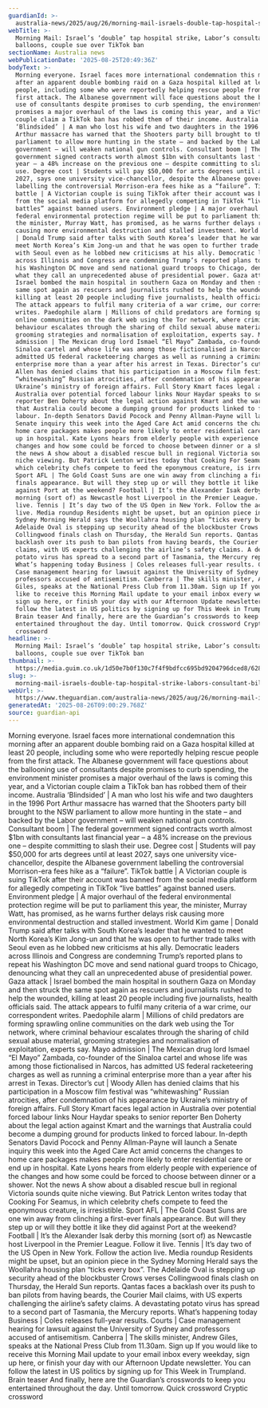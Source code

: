 ```yaml
---
guardianId: >-
  australia-news/2025/aug/26/morning-mail-israels-double-tap-hospital-strike-labors-consultant-bill-balloons-couple-sue-over-tiktok-ban
webTitle: >-
  Morning Mail: Israel’s ‘double’ tap hospital strike, Labor’s consultant bill
  balloons, couple sue over TikTok ban
sectionName: Australia news
webPublicationDate: '2025-08-25T20:49:36Z'
bodyText: >-
  Morning everyone. Israel faces more international condemnation this morning
  after an apparent double bombing raid on a Gaza hospital killed at least 20
  people, including some who were reportedly helping rescue people from the
  first attack. The Albanese government will face questions about the ballooning
  use of consultants despite promises to curb spending, the environment minister
  promises a major overhaul of the laws is coming this year, and a Victorian
  couple claim a TikTok ban has robbed them of their income. Australia
  ‘Blindsided’ | A man who lost his wife and two daughters in the 1996 Port
  Arthur massacre has warned that the Shooters party bill brought to the NSW
  parliament to allow more hunting in the state – and backed by the Labor
  government – will weaken national gun controls. Consultant boom | The federal
  government signed contracts worth almost $1bn with consultants last financial
  year – a 48% increase on the previous one – despite committing to slash their
  use. Degree cost | Students will pay $50,000 for arts degrees until at least
  2027, says one university vice-chancellor, despite the Albanese government
  labelling the controversial Morrison-era fees hike as a “failure”. TikTok
  battle | A Victorian couple is suing TikTok after their account was banned
  from the social media platform for allegedly competing in TikTok “live
  battles” against banned users. Environment pledge | A major overhaul of the
  federal environmental protection regime will be put to parliament this year,
  the minister, Murray Watt, has promised, as he warns further delays risk
  causing more environmental destruction and stalled investment. World Kim game
  | Donald Trump said after talks with South Korea’s leader that he wanted to
  meet North Korea’s Kim Jong-un and that he was open to further trade talks
  with Seoul even as he lobbed new criticisms at his ally. Democratic leaders
  across Illinois and Congress are condemning Trump’s reported plans to repeat
  his Washington DC move and send national guard troops to Chicago, denouncing
  what they call an unprecedented abuse of presidential power. Gaza attack |
  Israel bombed the main hospital in southern Gaza on Monday and then struck the
  same spot again as rescuers and journalists rushed to help the wounded,
  killing at least 20 people including five journalists, health officials said.
  The attack appears to fulfil many criteria of a war crime, our correspondent
  writes. Paedophile alarm | Millions of child predators are forming sprawling
  online communities on the dark web using the Tor network, where criminal
  behaviour escalates through the sharing of child sexual abuse material,
  grooming strategies and normalisation of exploitation, experts say. Mayo
  admission | The Mexican drug lord Ismael “El Mayo” Zambada, co-founder of the
  Sinaloa cartel and whose life was among those fictionalised in Narcos, has
  admitted US federal racketeering charges as well as running a criminal
  enterprise more than a year after his arrest in Texas. Director’s cut | Woody
  Allen has denied claims that his participation in a Moscow film festival was
  “whitewashing” Russian atrocities, after condemnation of his appearance by
  Ukraine’s ministry of foreign affairs. Full Story Kmart faces legal action in
  Australia over potential forced labour links Nour Haydar speaks to senior
  reporter Ben Doherty about the legal action against Kmart and the warnings
  that Australia could become a dumping ground for products linked to forced
  labour. In-depth Senators David Pocock and Penny Allman-Payne will launch a
  Senate inquiry this week into the Aged Care Act amid concerns the changes to
  home care packages makes people more likely to enter residential care or end
  up in hospital. Kate Lyons hears from elderly people with experience of the
  changes and how some could be forced to choose between dinner or a shower. Not
  the news A show about a disabled rescue bull in regional Victoria sounds quite
  niche viewing. But Patrick Lenton writes today that Cooking For Seamus, in
  which celebrity chefs compete to feed the eponymous creature, is irresistible.
  Sport AFL | The Gold Coast Suns are one win away from clinching a first-ever
  finals appearance. But will they step up or will they bottle it like they did
  against Port at the weekend? Football | It’s the Alexander Isak derby this
  morning (sort of) as Newcastle host Liverpool in the Premier League. Follow it
  live. Tennis | It’s day two of the US Open in New York. Follow the action
  live. Media roundup Residents might be upset, but an opinion piece in the
  Sydney Morning Herald says the Woollahra housing plan “ticks every box”. The
  Adelaide Oval is stepping up security ahead of the blockbuster Crows verses
  Collingwood finals clash on Thursday, the Herald Sun reports. Qantas faces a
  backlash over its push to ban pilots from having beards, the Courier Mail
  claims, with US experts challenging the airline’s safety claims. A devastating
  potato virus has spread to a second part of Tasmania, the Mercury reports.
  What’s happening today Business | Coles releases full-year results. Courts |
  Case management hearing for lawsuit against the University of Sydney and
  professors accused of antisemitism. Canberra | The skills minister, Andrew
  Giles, speaks at the National Press Club from 11.30am. Sign up If you would
  like to receive this Morning Mail update to your email inbox every weekday,
  sign up here, or finish your day with our Afternoon Update newsletter. You can
  follow the latest in US politics by signing up for This Week in Trumpland.
  Brain teaser And finally, here are the Guardian’s crosswords to keep you
  entertained throughout the day. Until tomorrow. Quick crossword Cryptic
  crossword
headline: >-
  Morning Mail: Israel’s ‘double’ tap hospital strike, Labor’s consultant bill
  balloons, couple sue over TikTok ban
thumbnail: >-
  https://media.guim.co.uk/1d50e7b0f130c7f4f9bdfcc695bd9204796dced8/628_0_5000_4000/500.jpg
slug: >-
  morning-mail-israels-double-tap-hospital-strike-labors-consultant-bill-balloons-couple-sue-over-tiktok-ban
webUrl: >-
  https://www.theguardian.com/australia-news/2025/aug/26/morning-mail-israels-double-tap-hospital-strike-labors-consultant-bill-balloons-couple-sue-over-tiktok-ban
generatedAt: '2025-08-26T09:00:29.768Z'
source: guardian-api
---
```

Morning everyone. Israel faces more international condemnation this morning after an apparent double bombing raid on a Gaza hospital killed at least 20 people, including some who were reportedly helping rescue people from the first attack. The Albanese government will face questions about the ballooning use of consultants despite promises to curb spending, the environment minister promises a major overhaul of the laws is coming this year, and a Victorian couple claim a TikTok ban has robbed them of their income. Australia ‘Blindsided’ | A man who lost his wife and two daughters in the 1996 Port Arthur massacre has warned that the Shooters party bill brought to the NSW parliament to allow more hunting in the state – and backed by the Labor government – will weaken national gun controls. Consultant boom | The federal government signed contracts worth almost $1bn with consultants last financial year – a 48% increase on the previous one – despite committing to slash their use. Degree cost | Students will pay $50,000 for arts degrees until at least 2027, says one university vice-chancellor, despite the Albanese government labelling the controversial Morrison-era fees hike as a “failure”. TikTok battle | A Victorian couple is suing TikTok after their account was banned from the social media platform for allegedly competing in TikTok “live battles” against banned users. Environment pledge | A major overhaul of the federal environmental protection regime will be put to parliament this year, the minister, Murray Watt, has promised, as he warns further delays risk causing more environmental destruction and stalled investment. World Kim game | Donald Trump said after talks with South Korea’s leader that he wanted to meet North Korea’s Kim Jong-un and that he was open to further trade talks with Seoul even as he lobbed new criticisms at his ally. Democratic leaders across Illinois and Congress are condemning Trump’s reported plans to repeat his Washington DC move and send national guard troops to Chicago, denouncing what they call an unprecedented abuse of presidential power. Gaza attack | Israel bombed the main hospital in southern Gaza on Monday and then struck the same spot again as rescuers and journalists rushed to help the wounded, killing at least 20 people including five journalists, health officials said. The attack appears to fulfil many criteria of a war crime, our correspondent writes. Paedophile alarm | Millions of child predators are forming sprawling online communities on the dark web using the Tor network, where criminal behaviour escalates through the sharing of child sexual abuse material, grooming strategies and normalisation of exploitation, experts say. Mayo admission | The Mexican drug lord Ismael “El Mayo” Zambada, co-founder of the Sinaloa cartel and whose life was among those fictionalised in Narcos, has admitted US federal racketeering charges as well as running a criminal enterprise more than a year after his arrest in Texas. Director’s cut | Woody Allen has denied claims that his participation in a Moscow film festival was “whitewashing” Russian atrocities, after condemnation of his appearance by Ukraine’s ministry of foreign affairs. Full Story Kmart faces legal action in Australia over potential forced labour links Nour Haydar speaks to senior reporter Ben Doherty about the legal action against Kmart and the warnings that Australia could become a dumping ground for products linked to forced labour. In-depth Senators David Pocock and Penny Allman-Payne will launch a Senate inquiry this week into the Aged Care Act amid concerns the changes to home care packages makes people more likely to enter residential care or end up in hospital. Kate Lyons hears from elderly people with experience of the changes and how some could be forced to choose between dinner or a shower. Not the news A show about a disabled rescue bull in regional Victoria sounds quite niche viewing. But Patrick Lenton writes today that Cooking For Seamus, in which celebrity chefs compete to feed the eponymous creature, is irresistible. Sport AFL | The Gold Coast Suns are one win away from clinching a first-ever finals appearance. But will they step up or will they bottle it like they did against Port at the weekend? Football | It’s the Alexander Isak derby this morning (sort of) as Newcastle host Liverpool in the Premier League. Follow it live. Tennis | It’s day two of the US Open in New York. Follow the action live. Media roundup Residents might be upset, but an opinion piece in the Sydney Morning Herald says the Woollahra housing plan “ticks every box”. The Adelaide Oval is stepping up security ahead of the blockbuster Crows verses Collingwood finals clash on Thursday, the Herald Sun reports. Qantas faces a backlash over its push to ban pilots from having beards, the Courier Mail claims, with US experts challenging the airline’s safety claims. A devastating potato virus has spread to a second part of Tasmania, the Mercury reports. What’s happening today Business | Coles releases full-year results. Courts | Case management hearing for lawsuit against the University of Sydney and professors accused of antisemitism. Canberra | The skills minister, Andrew Giles, speaks at the National Press Club from 11.30am. Sign up If you would like to receive this Morning Mail update to your email inbox every weekday, sign up here, or finish your day with our Afternoon Update newsletter. You can follow the latest in US politics by signing up for This Week in Trumpland. Brain teaser And finally, here are the Guardian’s crosswords to keep you entertained throughout the day. Until tomorrow. Quick crossword Cryptic crossword
